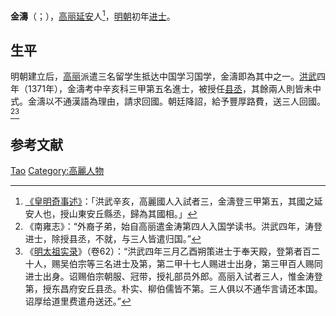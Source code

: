 {{Otheruses|other=名为金涛的其他人物|金涛}}

'''金濤'''（{{kor|k=김도|hanja=金濤}}；{{bd|？||？|}}），[[高麗_(918年－1392年)|高丽]][[延安郡_(朝鮮)|延安]]人<ref>[[s:皇明奇事述#卷三|《皇明奇事述》]]：「洪武辛亥，高麗國人入試者三，金濤登三甲第五，其國之延安人也，授山東安丘縣丞，歸為其國相。」</ref>，[[明朝|明朝]]初年[[进士|进士]]。

== 生平 ==
明朝建立后，[[高麗_(918年－1392年)|高丽]]派遣三名留学生抵达中国学习国学，金濤即為其中之一。[[洪武|洪武]]四年（1371年），金濤考中辛亥科三甲第五名進士，被授任[[县丞|县丞]]，其餘兩人則皆未中式。金濤以不通漢語為理由，請求回國。朝廷降詔，給予豐厚路費，送三人回國。<ref>《南雍志》：“外裔子弟，始自高丽遣金涛第四人入国学读书。洪武四年，涛登进士，除授县丞，不就，与三人皆遣归国。”</ref><ref>《[[明太祖实录|明太祖实录]]》（卷62）：“洪武四年三月乙酉朔策进士于奉天殿，登第者百二十人，赐吴伯宗等三名进士及第，第二甲十七人赐进士出身，第三甲百人赐同进士出身。诏赐伯宗朝服、冠带，授礼部员外郎。高丽入试者三人，惟金涛登第，授东昌府安丘县丞。朴实、柳伯儒皆不第。三人俱以不通华言请还本国。诏厚给道里费遣舟送还。”</ref>

== 参考文献 ==
{{reflist}}

{{洪武四年辛亥科殿試金榜}}

{{Authority control}}

{{DEFAULTSORT:Jin金}}
[[Category:金姓|Tao]]
[[Category:高麗人物|Category:高麗人物]]


{{明朝人物小作品}}